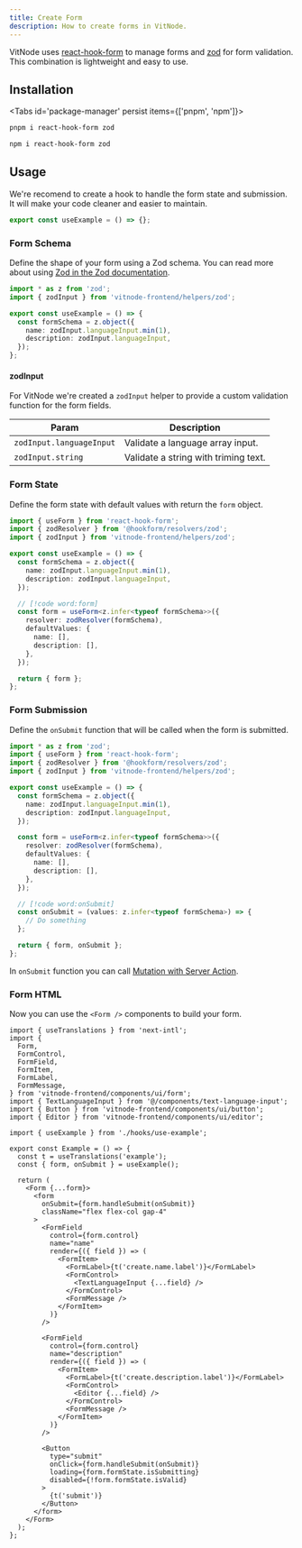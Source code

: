 ```yaml
---
title: Create Form
description: How to create forms in VitNode.
---
```


VitNode uses [react-hook-form](https://react-hook-form.com/) to manage forms and [zod](https://zod.dev/) for form validation. This combination is lightweight and easy to use.

## Installation


<Tabs id='package-manager' persist items={['pnpm', 'npm']}>

```bash tab="pnpm"
pnpm i react-hook-form zod
```

```bash tab="npm"
npm i react-hook-form zod
```

</Tabs>

## Usage

We're recomend to create a hook to handle the form state and submission. It will make your code cleaner and easier to maintain.

```ts title="hooks/use-example.ts"
export const useExample = () => {};
```


<Steps>
<Step>

### Form Schema

Define the shape of your form using a Zod schema. You can read more about using [Zod in the Zod documentation](https://zod.dev/).

```ts title="hooks/use-example.ts"
import * as z from 'zod';
import { zodInput } from 'vitnode-frontend/helpers/zod';

export const useExample = () => {
  const formSchema = z.object({
    name: zodInput.languageInput.min(1),
    description: zodInput.languageInput,
  });
};
```

#### zodInput

For VitNode we're created a `zodInput` helper to provide a custom validation function for the form fields.

| Param                    | Description                          |
| ------------------------ | ------------------------------------ |
| `zodInput.languageInput` | Validate a language array input.     |
| `zodInput.string`        | Validate a string with triming text. |

</Step>
<Step>

### Form State

Define the form state with default values with return the `form` object.

```ts title="hooks/use-example.ts"
import { useForm } from 'react-hook-form';
import { zodResolver } from '@hookform/resolvers/zod';
import { zodInput } from 'vitnode-frontend/helpers/zod';

export const useExample = () => {
  const formSchema = z.object({
    name: zodInput.languageInput.min(1),
    description: zodInput.languageInput,
  });

  // [!code word:form]
  const form = useForm<z.infer<typeof formSchema>>({
    resolver: zodResolver(formSchema),
    defaultValues: {
      name: [],
      description: [],
    },
  });

  return { form };
};
```

</Step>
<Step>

### Form Submission

Define the `onSubmit` function that will be called when the form is submitted.

```ts title="hooks/use-example.ts"
import * as z from 'zod';
import { useForm } from 'react-hook-form';
import { zodResolver } from '@hookform/resolvers/zod';
import { zodInput } from 'vitnode-frontend/helpers/zod';

export const useExample = () => {
  const formSchema = z.object({
    name: zodInput.languageInput.min(1),
    description: zodInput.languageInput,
  });

  const form = useForm<z.infer<typeof formSchema>>({
    resolver: zodResolver(formSchema),
    defaultValues: {
      name: [],
      description: [],
    },
  });

  // [!code word:onSubmit]
  const onSubmit = (values: z.infer<typeof formSchema>) => {
    // Do something
  };

  return { form, onSubmit };
};
```

In `onSubmit` function you can call [Mutation with Server Action](/docs/dev/fetch#mutations).

</Step>
<Step>

### Form HTML

Now you can use the `<Form />` components to build your form.

```tsx title="example.tsx"
import { useTranslations } from 'next-intl';
import {
  Form,
  FormControl,
  FormField,
  FormItem,
  FormLabel,
  FormMessage,
} from 'vitnode-frontend/components/ui/form';
import { TextLanguageInput } from '@/components/text-language-input';
import { Button } from 'vitnode-frontend/components/ui/button';
import { Editor } from 'vitnode-frontend/components/ui/editor';

import { useExample } from './hooks/use-example';

export const Example = () => {
  const t = useTranslations('example');
  const { form, onSubmit } = useExample();

  return (
    <Form {...form}>
      <form
        onSubmit={form.handleSubmit(onSubmit)}
        className="flex flex-col gap-4"
      >
        <FormField
          control={form.control}
          name="name"
          render={({ field }) => (
            <FormItem>
              <FormLabel>{t('create.name.label')}</FormLabel>
              <FormControl>
                <TextLanguageInput {...field} />
              </FormControl>
              <FormMessage />
            </FormItem>
          )}
        />

        <FormField
          control={form.control}
          name="description"
          render={({ field }) => (
            <FormItem>
              <FormLabel>{t('create.description.label')}</FormLabel>
              <FormControl>
                <Editor {...field} />
              </FormControl>
              <FormMessage />
            </FormItem>
          )}
        />

        <Button
          type="submit"
          onClick={form.handleSubmit(onSubmit)}
          loading={form.formState.isSubmitting}
          disabled={!form.formState.isValid}
        >
          {t('submit')}
        </Button>
      </form>
    </Form>
  );
};
```

</Step>
</Steps>
